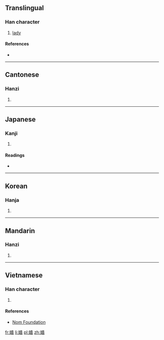 {{also|嫱}}
==Translingual==

===Han character===
{{Han char|rn=38|rad=女|as=13|sn=16|four=4446<sub>1</sub>|canj=女土人田 (VGOW)|ids=⿰[[女]][[嗇]]}}

# [[lady]]

====References====
* {{Han ref|kx=0272.130|dkj=06777|dj=0540.120|hdz=21083.110|uh=5B19|ud=23321|bh=E952|bd=59730}}

----

==Cantonese==

===Hanzi===
{{yue-hanzi|jyut=[[coeng4]]|y=cheung4|sim=嫱}}

# {{defn|lang=yue|sort=女13}}

----

==Japanese==

===Kanji===
{{ja-kanji|grade=|rs=女13}}

# {{defn|lang=ja|sort=女13}}

====Readings====
* {{ja-readings|on=[[しょう]] (shō), [[ぞう]] (zō), [[しょく]] (shoku), [[しき]] (shiki)|kun=[[そばめ]] (sobame)}}

----

==Korean==

===Hanja===
{{ko-hanja|hangeul=장|rv=jang|mr=chang}}

# {{defn|lang=ko|sort=女13}}

----

==Mandarin==

===Hanzi===
{{cmn-hanzi|sim=嫱|pin=[[qiáng]] ([[qiang2]])|wg=ch'iang<sup>2</sup>}}

# {{defn|lang=cmn|sort=女13}}

----

==Vietnamese==

===Han character===
{{vi-readings|rs=女13| hanviet = tường}}

# {{defn|lang=vi|sort=女13}}

====References====
*[http://nomfoundation.org/common/nom_details.php?codepoint=5b19 Nom Foundation]

[[fr:嬙]]
[[li:嬙]]
[[pl:嬙]]
[[zh:嬙]]